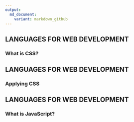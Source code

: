 ```yaml
---
output:
  md_document:
    variant: markdown_github
---
```


## LANGUAGES FOR WEB DEVELOPMENT

### What is CSS?









## LANGUAGES FOR WEB DEVELOPMENT

### Applying CSS









## LANGUAGES FOR WEB DEVELOPMENT

### What is JavaScript?









